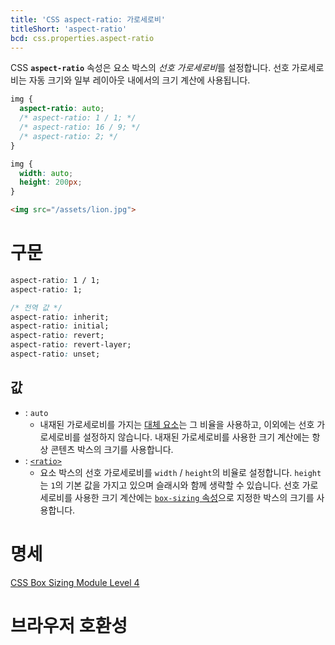 ```yaml
---
title: 'CSS aspect-ratio: 가로세로비'
titleShort: 'aspect-ratio'
bcd: css.properties.aspect-ratio
---
```


CSS **`aspect-ratio`** 속성은 요소 박스의 *선호 가로세로비*를 설정합니다. 선호 가로세로비는 자동 크기와 일부 레이아웃 내에서의 크기 계산에 사용됩니다.

```css hidden name=demo
img {
  aspect-ratio: auto;
  /* aspect-ratio: 1 / 1; */
  /* aspect-ratio: 16 / 9; */
  /* aspect-ratio: 2; */
}
```

```css hidden editable=false name=demo filename=style
img {
  width: auto;
  height: 200px;
}
```

```html hidden name=demo
<img src="/assets/lion.jpg">
```

<LiveExample height={240} lang="css" name="demo" />

# 구문

```css
aspect-ratio: 1 / 1;
aspect-ratio: 1;

/* 전역 값 */
aspect-ratio: inherit;
aspect-ratio: initial;
aspect-ratio: revert;
aspect-ratio: revert-layer;
aspect-ratio: unset;
```

## 값

- : `auto`
  - 내재된 가로세로비를 가지는 [대체 요소](/docs/Web/CSS/Replaced_element)는 그 비율을 사용하고, 이외에는 선호 가로세로비를 설정하지 않습니다. 내재된 가로세로비를 사용한 크기 계산에는 항상 콘텐츠 박스의 크기를 사용합니다.
- : [`<ratio>`](https://developer.mozilla.org/en-US/docs/Web/CSS/ratio)
  - 요소 박스의 선호 가로세로비를 `width` / `height`의 비율로 설정합니다. `height`는 `1`의 기본 값을 가지고 있으며 슬래시와 함께 생략할 수 있습니다. 선호 가로세로비를 사용한 크기 계산에는 [`box-sizing` 속성](https://developer.mozilla.org/en-US/docs/Web/CSS/box-sizing)으로 지정한 박스의 크기를 사용합니다.

# 명세

[CSS Box Sizing Module Level 4](https://drafts.csswg.org/css-sizing-4/#aspect-ratio)

# 브라우저 호환성

<BrowserCompat data={props.bcd} />
